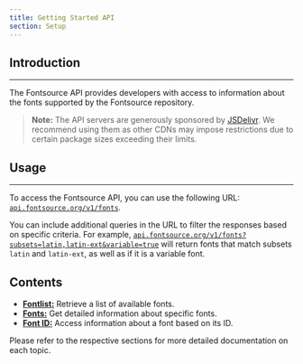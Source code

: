 ```yaml
---
title: Getting Started API
section: Setup
---
```


## Introduction

---

The Fontsource API provides developers with access to information about the fonts supported by the Fontsource repository.

> **Note:** The API servers are generously sponsored by [JSDelivr](https://www.jsdelivr.com/). We recommend using them as other CDNs may impose restrictions due to certain package sizes exceeding their limits.

## Usage

---

To access the Fontsource API, you can use the following URL: [`api.fontsource.org/v1/fonts`](https://api.fontsource.org/v1/fonts).

You can include additional queries in the URL to filter the responses based on specific criteria. For example, [`api.fontsource.org/v1/fonts?subsets=latin,latin-ext&variable=true`](https://api.fontsource.org/v1/fonts?subsets=latin,latin-ext&variable=true) will return fonts that match subsets `latin` and `latin-ext`, as well as if it is a variable font.

## Contents

- **[Fontlist:](/docs/api/fontlist)** Retrieve a list of available fonts.
- **[Fonts:](/docs/api/fonts)** Get detailed information about specific fonts.
- **[Font ID:](/docs/api/font-id)** Access information about a font based on its ID.

Please refer to the respective sections for more detailed documentation on each topic.
